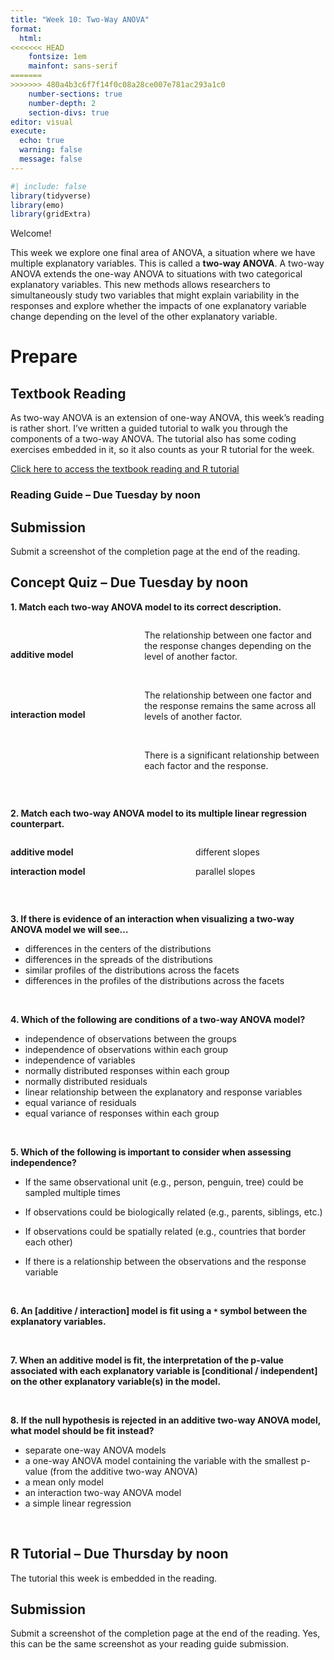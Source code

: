 ```yaml
---
title: "Week 10: Two-Way ANOVA"
format: 
  html: 
<<<<<<< HEAD
    fontsize: 1em
    mainfont: sans-serif
=======
>>>>>>> 480a4b3c6f7f14f0c08a28ce007e781ac293a1c0
    number-sections: true
    number-depth: 2
    section-divs: true
editor: visual
execute: 
  echo: true
  warning: false
  message: false
---
```


```r
#| include: false
library(tidyverse)
library(emo)
library(gridExtra)
```

Welcome!

This week we explore one final area of ANOVA, a situation where we have multiple explanatory variables. This is called a **two-way ANOVA**. A two-way ANOVA extends the one-way ANOVA to situations with two categorical explanatory variables. This new methods allows researchers to simultaneously study two variables that might explain variability in the responses and explore whether the impacts of one explanatory variable change depending on the level of the other explanatory variable.

# Prepare

## Textbook Reading

As two-way ANOVA is an extension of one-way ANOVA, this week's reading is rather short. I've written a guided tutorial to walk you through the components of a two-way ANOVA. The tutorial also has some coding exercises embedded in it, so it also counts as your R tutorial for the week.

[Click here to access the textbook reading and R tutorial](https://rstudio.csm.calpoly.edu/two-way-anova/#section-two-way-anova)

### Reading Guide -- Due Tuesday by noon

::: callout-note
# Submission

Submit a screenshot of the completion page at the end of the reading.
:::

## Concept Quiz -- Due Tuesday by noon

**1. Match each two-way ANOVA model to its correct description.**

::: columns
::: {.column width="40%"}
</br>

**additive model**

</br> </br> </br>

**interaction model**
:::

::: {.column width="60%"}
The relationship between one factor and the response changes depending on the level of another factor.

</br>

The relationship between one factor and the response remains the same across all levels of another factor.

</br>

There is a significant relationship between each factor and the response.
:::
:::

</br>

**2. Match each two-way ANOVA model to its multiple linear regression counterpart.**

::: columns
::: {.column width="45%"}
**additive model**

**interaction model**
:::

::: {.column width="10%"}
:::

::: {.column width="45%"}
different slopes

parallel slopes
:::
:::

</br>

**3. If there is evidence of an interaction when visualizing a two-way ANOVA model we will see...**

-   differences in the centers of the distributions
-   differences in the spreads of the distributions
-   similar profiles of the distributions across the facets
-   differences in the profiles of the distributions across the facets

</br>

**4. Which of the following are conditions of a two-way ANOVA model?**

-   independence of observations between the groups
-   independence of observations within each group
-   independence of variables
-   normally distributed responses within each group
-   normally distributed residuals
-   linear relationship between the explanatory and response variables
-   equal variance of residuals
-   equal variance of responses within each group

</br>

**5. Which of the following is important to consider when assessing independence?**

-   If the same observational unit (e.g., person, penguin, tree) could be sampled multiple times

-   If observations could be biologically related (e.g., parents, siblings, etc.)

-   If observations could be spatially related (e.g., countries that border each other)

-   If there is a relationship between the observations and the response variable

</br>

**6. An \[additive / interaction\] model is fit using a `*` symbol between the explanatory variables.**

</br>

**7. When an additive model is fit, the interpretation of the p-value associated with each explanatory variable is \[conditional / independent\] on the other explanatory variable(s) in the model.**

</br>

**8. If the null hypothesis is rejected in an additive two-way ANOVA model, what model should be fit instead?**

-   separate one-way ANOVA models
-   a one-way ANOVA model containing the variable with the smallest p-value (from the additive two-way ANOVA)
-   a mean only model
-   an interaction two-way ANOVA model
-   a simple linear regression

</br>

## R Tutorial -- Due Thursday by noon

The tutorial this week is embedded in the reading.

::: callout-note
# Submission

Submit a screenshot of the completion page at the end of the reading. Yes, this can be the same screenshot as your reading guide submission.
:::
